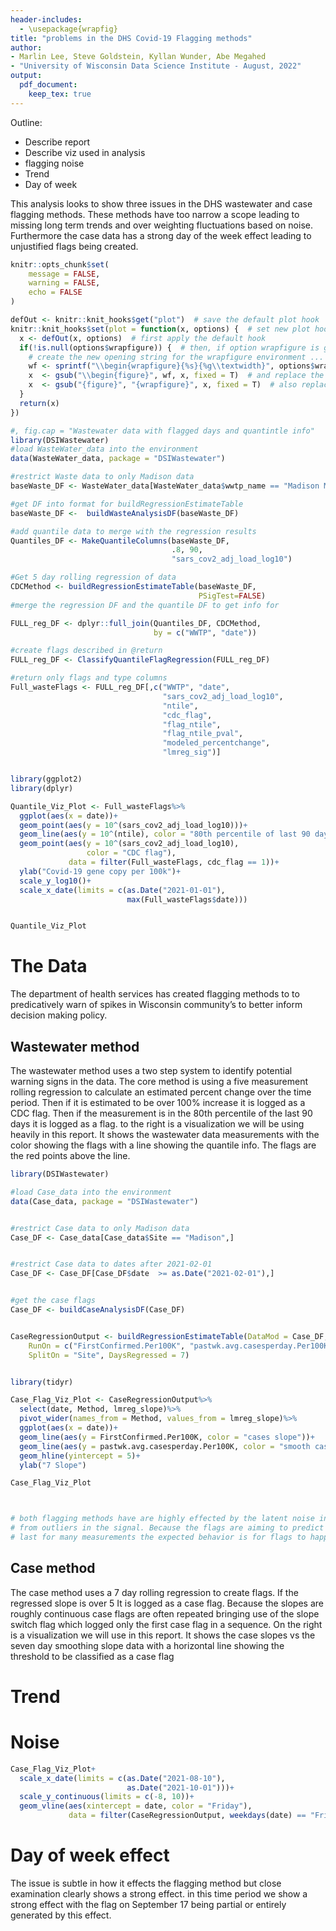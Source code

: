 ```yaml
---
header-includes:
  - \usepackage{wrapfig}
title: "problems in the DHS Covid-19 Flagging methods"
author:
- Marlin Lee, Steve Goldstein, Kyllan Wunder, Abe Megahed
- "University of Wisconsin Data Science Institute - August, 2022"
output:
  pdf_document:
    keep_tex: true
---
```


Outline:

-   Describe report
-   Describe viz used in analysis
-   flagging noise
-   Trend
-   Day of week


This analysis looks to show three issues in the DHS wastewater and case flagging methods.
These methods have too narrow a scope leading to missing long term trends and over weighting
fluctuations based on noise. Furthermore the case data has a strong day of the week effect 
leading to unjustified flags being created.

```r
knitr::opts_chunk$set(
	message = FALSE,
	warning = FALSE,
	echo = FALSE
)

defOut <- knitr::knit_hooks$get("plot")  # save the default plot hook 
knitr::knit_hooks$set(plot = function(x, options) {  # set new plot hook ...
  x <- defOut(x, options)  # first apply the default hook
  if(!is.null(options$wrapfigure)) {  # then, if option wrapfigure is given ...
    # create the new opening string for the wrapfigure environment ...
    wf <- sprintf("\\begin{wrapfigure}{%s}{%g\\textwidth}", options$wrapfigure[[1]], options$wrapfigure[[2]])
    x  <- gsub("\\begin{figure}", wf, x, fixed = T)  # and replace the default one with it.
    x  <- gsub("{figure}", "{wrapfigure}", x, fixed = T)  # also replace the environment ending
  }
  return(x)
})
```

```r
#, fig.cap = "Wastewater data with flagged days and quantintle info"
library(DSIWastewater)
#load WasteWater_data into the environment
data(WasteWater_data, package = "DSIWastewater")

#restrict Waste data to only Madison data
baseWaste_DF <- WasteWater_data[WasteWater_data$wwtp_name == "Madison MSD WWTF",]

#get DF into format for buildRegressionEstimateTable
baseWaste_DF <-  buildWasteAnalysisDF(baseWaste_DF)

#add quantile data to merge with the regression results
Quantiles_DF <- MakeQuantileColumns(baseWaste_DF,
                                    .8, 90,
                                    "sars_cov2_adj_load_log10")

#Get 5 day rolling regression of data
CDCMethod <- buildRegressionEstimateTable(baseWaste_DF, 
                                          PSigTest=FALSE)
#merge the regression DF and the quantile DF to get info for 

FULL_reg_DF <- dplyr::full_join(Quantiles_DF, CDCMethod,
                                by = c("WWTP", "date"))

#create flags described in @return
FULL_reg_DF <- ClassifyQuantileFlagRegression(FULL_reg_DF)

#return only flags and type columns 
Full_wasteFlags <- FULL_reg_DF[,c("WWTP", "date", 
                                  "sars_cov2_adj_load_log10",
                                  "ntile",
                                  "cdc_flag",
                                  "flag_ntile",
                                  "flag_ntile_pval",
                                  "modeled_percentchange",
                                  "lmreg_sig")]


library(ggplot2)
library(dplyr)

Quantile_Viz_Plot <- Full_wasteFlags%>%
  ggplot(aes(x = date))+
  geom_point(aes(y = 10^(sars_cov2_adj_load_log10)))+
  geom_line(aes(y = 10^(ntile), color = "80th percentile of last 90 days"))+
  geom_point(aes(y = 10^(sars_cov2_adj_load_log10),
                 color = "CDC flag"), 
             data = filter(Full_wasteFlags, cdc_flag == 1))+
  ylab("Covid-19 gene copy per 100k")+
  scale_y_log10()+
  scale_x_date(limits = c(as.Date("2021-01-01"),
                          max(Full_wasteFlags$date)))


Quantile_Viz_Plot
```
# The Data


The department of health services has created flagging methods to to predicatively warn of 
spikes in Wisconsin community's to better inform decision making policy. 

## Wastewater method

The wastewater method uses a two step system to identify potential warning signs in the data. 
The core method is using a five measurement rolling regression to calculate an estimated percent 
change over the time period. Then if it is estimated to be over 100% increase it is logged as a 
CDC flag. Then if the measurement is in the 80th percentile of the last 90 days it is logged as a flag. to the right is a visualization we will be using heavily in this report. It shows the wastewater data
measurements with the color showing the flags with a line showing the quantile info. The flags are the
red points above the line.

```r
library(DSIWastewater)

#load Case_data into the environment
data(Case_data, package = "DSIWastewater")


#restrict Case data to only Madison data
Case_DF <- Case_data[Case_data$Site == "Madison",]


#restrict Case data to dates after 2021-02-01
Case_DF <- Case_DF[Case_DF$date  >= as.Date("2021-02-01"),]


#get the case flags
Case_DF <- buildCaseAnalysisDF(Case_DF)


CaseRegressionOutput <- buildRegressionEstimateTable(DataMod = Case_DF, 
    RunOn = c("FirstConfirmed.Per100K", "pastwk.avg.casesperday.Per100K"),
    SplitOn = "Site", DaysRegressed = 7)


library(tidyr)

Case_Flag_Viz_Plot <- CaseRegressionOutput%>%
  select(date, Method, lmreg_slope)%>%
  pivot_wider(names_from = Method, values_from = lmreg_slope)%>%
  ggplot(aes(x = date))+
  geom_line(aes(y = FirstConfirmed.Per100K, color = "cases slope"))+
  geom_line(aes(y = pastwk.avg.casesperday.Per100K, color = "smooth cases slope"))+
  geom_hline(yintercept = 5)+
  ylab("7 Slope")

Case_Flag_Viz_Plot



# both flagging methods have are highly effected by the latent noise in the data. creating flags
# from outliers in the signal. Because the flags are aiming to predict spikes in the community that
# last for many measurements the expected behavior is for flags to happen in sequence. on the right is the wastewater
```

## Case method

The case method uses a 7 day rolling regression to create flags. If the regressed slope is over 5
It is logged as a case flag. Because the slopes are roughly continuous case flags are often repeated
bringing use of the slope switch flag which logged only the first case flag in a sequence. On the right is a visualization we will use in this report. It shows the case slopes vs the seven day smoothing slope data with a horizontal line showing the threshold to be classified as a case flag

# Trend

# Noise


```r

Case_Flag_Viz_Plot+
  scale_x_date(limits = c(as.Date("2021-08-10"),
                          as.Date("2021-10-01")))+
  scale_y_continuous(limits = c(-8, 10))+
  geom_vline(aes(xintercept = date, color = "Friday"),
             data = filter(CaseRegressionOutput, weekdays(date) == "Friday"))
```

# Day of week effect

The issue is subtle in how it effects the flagging method but close examination clearly shows a strong effect. in this time period we show a strong effect with the flag on September 17 being partial or
entirely generated by this effect.